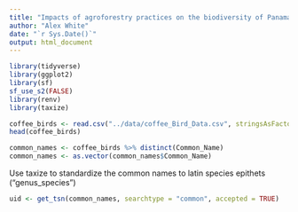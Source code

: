 ```yaml
---
title: "Impacts of agroforestry practices on the biodiversity of Panamanian birds"
author: "Alex White"
date: "`r Sys.Date()`"
output: html_document
---
```


```r
library(tidyverse)
library(ggplot2)
library(sf)
sf_use_s2(FALSE)
library(renv)
library(taxize)
```




```r
coffee_birds <- read.csv("../data/coffee_Bird_Data.csv", stringsAsFactors = F)
head(coffee_birds)
```


```r
common_names <- coffee_birds %>% distinct(Common_Name)
common_names <- as.vector(common_names$Common_Name)
```

Use taxize to standardize the common names to latin species epithets ("genus_species")

```r
uid <- get_tsn(common_names, searchtype = "common", accepted = TRUE)

```




